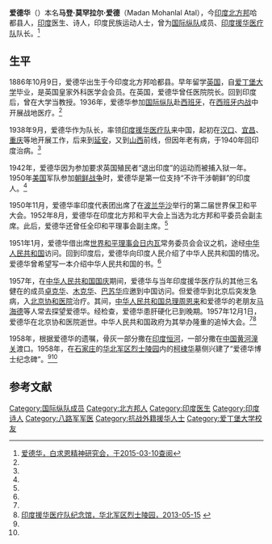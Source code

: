 '''爱德华'''（{{bd|1886年|10月9日|1957年|12月1日}}）本名'''马登·莫罕拉尔·爱德'''（Madan Mohanlal Atal），今[[印度|印度]][[北方邦|北方邦]]哈都县人，[[印度|印度]]医生、诗人，印度民族运动人士，曾为[[国际纵队|国际纵队]]成员、[[印度援华医疗队|印度援华医疗队]]队长。<ref name=bqejs>[http://www.bqejsyjh.com/newslook.asp?NewID=1852&FID=78&SID=&page=0 爱德华，白求恩精神研究会，于2015-03-10查阅]</ref>

==生平==
1886年10月9日，爱德华出生于今印度北方邦哈都县。早年留学[[英国|英国]]，自[[爱丁堡大学|爱丁堡大学]]毕业，是英国皇家外科医学会会员。在英国，爱德华曾任医院院长。回到印度后，曾在大学当教授。1936年，爱德华参加[[国际纵队|国际纵队]]赴[[西班牙|西班牙]]，在[[西班牙内战|西班牙内战]]中开展战地医疗。<ref name=bqejs/>

1938年9月，爱德华作为队长，率领[[印度援华医疗队|印度援华医疗队]]来中国，起初在[[汉口|汉口]]、[[宜昌|宜昌]]、[[重庆|重庆]]等地开展工作，后来到[[延安|延安]]，又到[[山西|山西]]前线，但因年老有病，于1940年回印度治病。<ref name=bqejs/>

1942年，爱德华因为参加要求英国殖民者“退出印度”的运动而被捕入狱一年。1950年[[美国|美国]]军队参加[[朝鲜战争|朝鲜战争]]时，爱德华是第一位支持“不许干涉朝鲜”的印度人。<ref name=bqejs/>

1950年11月，爱德华率印度代表团出席了在[[波兰|波兰]][[华沙|华沙]]举行的第二届世界保卫和平大会。1952年8月，爱德华在印度北方邦和平大会上当选为北方邦和平委员会副主席。此后，爱德华还曾任全印和平理事会副主席。<ref name=bqejs/>

1951年1月，爱德华借出席[[世界和平理事会|世界和平理事会]][[日内瓦|日内瓦]]常务委员会会议之机，途经[[中华人民共和国|中华人民共和国]]访问。回到印度后，爱德华向印度人民介绍了中华人民共和国的情况。爱德华曾希望写一本介绍中华人民共和国的书。<ref name=bqejs/>

1957年，在[[中华人民共和国国庆|中华人民共和国国庆]]期间，爱德华与当年印度援华医疗队的其他三名健在的成员[[卓克华|卓克华]]、[[木克华|木克华]]、[[巴苏华|巴苏华]]应邀到中国访问。但爱德华到北京后突发急病，入[[北京协和医院|北京协和医院]]治疗。其间，[[中华人民共和国总理|中华人民共和国总理]][[周恩来|周恩来]]和爱德华的老朋友[[马海德|马海德]]等人常去探望爱德华。经检查，爱德华患肝硬化已到晚期。1957年12月1日，爱德华在北京协和医院逝世。中华人民共和国政府为其举办隆重的追悼大会。<ref name=bqejs/><ref name=huabei>[http://www.hbjqlsly.net/news/?28_33.html 印度援华医疗队纪念馆，华北军区烈士陵园，2013-05-15] {{webarchive|url=https://web.archive.org/web/20150402154449/http://www.hbjqlsly.net/news/?28_33.html |date=2015-04-02 }}</ref>

1958年，根据爱德华的遗嘱，骨灰一部分撒在[[印度|印度]][[恒河|恒河]]，一部分撒在[[中国|中国]][[黄河|黄河]][[潼关|潼关]]渡口。1958年，在[[石家庄|石家庄]]的[[华北军区烈士陵园|华北军区烈士陵园]]内的[[柯棣华|柯棣华]]墓侧兴建了“爱德华博士纪念碑”。<ref name=bqejs/><ref name=huabei/>

==参考文献==
{{reflist}}

{{DEFAULTSORT: Atal, Madan}}
[[Category:国际纵队成员|Category:国际纵队成员]]
[[Category:北方邦人|Category:北方邦人]]
[[Category:印度医生|Category:印度医生]]
[[Category:印度诗人|Category:印度诗人]]
[[Category:八路军军医|Category:八路军军医]]
[[Category:抗战外籍援华人士|Category:抗战外籍援华人士]]
[[Category:爱丁堡大学校友|Category:爱丁堡大学校友]]